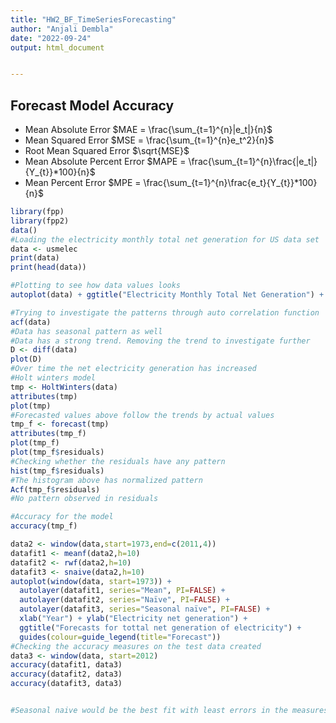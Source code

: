 ---
title: "HW2_BF_TimeSeriesForecasting"
author: "Anjali Dembla"
date: "2022-09-24"
output: html_document


---

## Forecast Model Accuracy
* Mean Absolute Error  $MAE = \frac{\sum_{t=1}^{n}|e_t|}{n}$
* Mean Squared Error $MSE = \frac{\sum_{t=1}^{n}e_t^2}{n}$
* Root Mean Squared Error $\sqrt{MSE}$
* Mean Absolute Percent Error $MAPE = \frac{\sum_{t=1}^{n}\frac{|e_t|}{Y_{t}}*100}{n}$
* Mean Percent Error $MPE = \frac{\sum_{t=1}^{n}\frac{e_t}{Y_{t}}*100}{n}$

```{r}
library(fpp)
library(fpp2)
data()
#Loading the electricity monthly total net generation for US data set
data <- usmelec
print(data)
print(head(data))

#Plotting to see how data values looks
autoplot(data) + ggtitle("Electricity Monthly Total Net Generation") + ylab("Values for net generation")

#Trying to investigate the patterns through auto correlation function
acf(data)
#Data has seasonal pattern as well
#Data has a strong trend. Removing the trend to investigate further
D <- diff(data)
plot(D)
#Over time the net electricity generation has increased
#Holt winters model
tmp <- HoltWinters(data)
attributes(tmp)
plot(tmp)
#Forecasted values above follow the trends by actual values
tmp_f <- forecast(tmp)
attributes(tmp_f)
plot(tmp_f)
plot(tmp_f$residuals)
#Checking whether the residuals have any pattern
hist(tmp_f$residuals)
#The histogram above has normalized pattern
Acf(tmp_f$residuals)
#No pattern observed in residuals

#Accuracy for the model
accuracy(tmp_f)

data2 <- window(data,start=1973,end=c(2011,4))
datafit1 <- meanf(data2,h=10)
datafit2 <- rwf(data2,h=10)
datafit3 <- snaive(data2,h=10)
autoplot(window(data, start=1973)) +
  autolayer(datafit1, series="Mean", PI=FALSE) +
  autolayer(datafit2, series="Naïve", PI=FALSE) +
  autolayer(datafit3, series="Seasonal naïve", PI=FALSE) +
  xlab("Year") + ylab("Electricity net generation") +
  ggtitle("Forecasts for tottal net generation of electricity") +
  guides(colour=guide_legend(title="Forecast"))
#Checking the accuracy measures on the test data created
data3 <- window(data, start=2012)
accuracy(datafit1, data3)
accuracy(datafit2, data3)
accuracy(datafit3, data3)


#Seasonal naive would be the best fit with least errors in the measures.Among the measures the mean absolute squared error is the least. 
```
